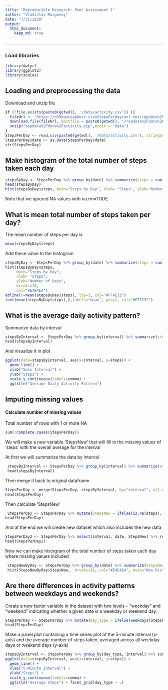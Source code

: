 ```yaml
---
title: "Reproducible Research: Peer Assessment 1"
author: "Vladislav Mozgovoy"
date: "7/31/2020"
output: 
  html_document:
    keep_md: true
---
```



---

### Load libraries
```r
library(dplyr)
library(ggplot2)
library(scales)   
```


## Loading and preprocessing the data
Download and unzip file

```r
if (!file.exists(paste0(getwd(), '/data/activity.csv')) ){
  fileUrl <- "https://d396qusza40orc.clouStepsPerDayront.net/repdata%2Fdata%2Factivity.zip"
  download.file(fileUrl, destfile = paste0(getwd(), '/repdata%2Fdata%2Factivity.zip'))
  unzip("repdata%2Fdata%2Factivity.zip",exdir = "data")
}
StepsPerDay <- read.csv(paste0(getwd(), '/data/activity.csv'), stringsAsFactors = FALSE)
StepsPerDay$date <- as.Date(StepsPerDay$date)
str(StepsPerDay)
```



## Make histogram of the total number of steps taken each day

```r
stepsByDay <- StepsPerDay %>% group_by(date) %>% summarize(steps = sum(steps, na.rm=TRUE))
head(stepsByDay)
hist(stepsByDay$steps, main="Steps by Day", xlab= "Steps", ylab="Number of Days", breaks=16, col="#E4E4E4")
```

Note that we ignored NA values with na.rm=TRUE

## What is mean total number of steps taken per day?

The mean number of steps per day is
```r
mean(stepsByDay$steps)
``` 

Add these value to the histogram 

```r
stepsByDay <- StepsPerDay %>% group_by(date) %>% summarize(steps = sum(steps, na.rm=TRUE))
hist(stepsByDay$steps, 
     main="Steps by Day", 
     xlab= "Steps", 
     ylab="Number of Days",
     breaks=16, 
     col="#E4E4E4")
abline(v=mean(stepsByDay$steps), lty=3, col="#FF4E32")
text(mean(stepsByDay$steps),6,labels="mean", pos=1, col="#FF3232") 
```



## What is the average daily activity pattern?

Summarize data by interval

```r
stepsByInterval <- StepsPerDay %>% group_by(interval) %>% summarize(steps = mean(steps, na.rm=TRUE))
head(stepsByInterval)
```

And visualize it in plot

```r
ggplot(data=stepsByInterval, aes(x=interval, y=steps)) +
  geom_line() +
  xlab("5min Interval") +
  ylab("Steps") + 
  scale_y_continuous(labels=comma) + 
  ggtitle("Average Daily Activity Pattern")
```



## Imputing missing values

#### Calculate number of missing values

Total number of rows with 1 or more NA
```r
sum(!complete.cases(StepsPerDay))
```

We will make a new variable 'StepsNew' that will fill in the missing values of 'steps' with the overall average for the interval

At first we will summarize the data by interval

```r
 stepsByInterval <- StepsPerDay %>% group_by(interval) %>% summarize(avgsteps = mean(steps, na.rm=TRUE)) %>% ungroup()
 head(stepsByInterval)
```

Then merge it back to original dataframe

```r
StepsPerDay <- merge(StepsPerDay, stepsByInterval, by="interval", all.x = TRUE)
head(StepsPerDay)
```

Then calculate 'StepsNew'

```r
 StepsPerDay <- StepsPerDay %>% mutate(StepsNew = ifelse(is.na(steps), avgsteps, steps))  
head(StepsPerDay)
```

And at the end we will create new dataset which also includes the new data

```r
StepsPerDay2 <- StepsPerDay %>% select(interval, date, StepsNew) %>% rename(steps = StepsNew)
head(StepsPerDay2)
```

Now we can make histogram of the total number of steps taken each day where missing values included

```r
 StepsNewByDay <- StepsPerDay %>% group_by(date) %>% summarize(StepsNew = sum(StepsNew, na.rm=TRUE))
 hist(StepsNewByDay$StepsNew,  breaks=16, col="#E4E4E4", main="New Histogram of Steps by Day", xlab= "Steps By Day", ylab="Number of Days")
```

## Are there differences in activity patterns between weekdays and weekends?

Create a new factor variable in the dataset with two levels – “weekday” and “weekend” indicating whether a given date is a weekday or weekend day.

```r
StepsPerDay <- StepsPerDay %>% mutate(day_type = ifelse(weekdays(StepsPerDay$date) %in% c("Saturday", "Sunday"), "Weekend", "Weekday"))
head(StepsPerDay)
```

Make a panel plot containing a time series plot of the 5-minute interval (x-axis) and the average number of steps taken, averaged across all weekday days or weekend days (y-axis)

```r
stepsByInterval <- StepsPerDay %>% group_by(day_type, interval) %>% summarize(steps = mean(steps, na.rm=TRUE)) %>% ungroup()
ggplot(data=stepsByInterval, aes(x=interval, y=steps)) +
  geom_line() +
  xlab("5-Minute Interval") +
  ylab("Steps") + 
  scale_y_continuous(labels=comma) + 
  ggtitle("Average Steps") + facet_grid(day_type ~ .)
```
